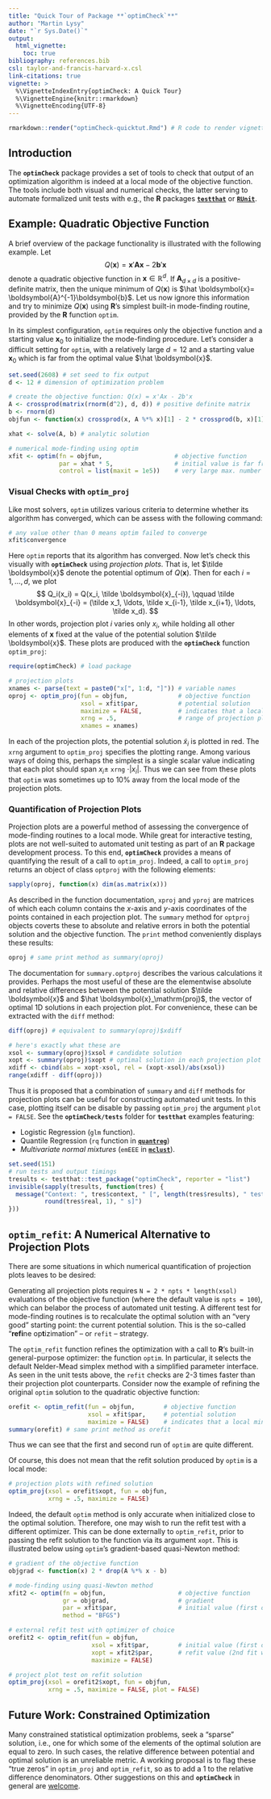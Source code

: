 ```yaml
---
title: "Quick Tour of Package **`optimCheck`**"
author: "Martin Lysy"
date: "`r Sys.Date()`"
output:
  html_vignette:
    toc: true
bibliography: references.bib
csl: taylor-and-francis-harvard-x.csl
link-citations: true
vignette: >
  %\VignetteIndexEntry{optimCheck: A Quick Tour}
  %\VignetteEngine{knitr::rmarkdown}
  %\VignetteEncoding{UTF-8}
---
```


```r

rmarkdown::render("optimCheck-quicktut.Rmd") # R code to render vignette

```

<!-- latex macros -->
\newcommand{\xx}{\boldsymbol{x}}
\newcommand{\bb}{\boldsymbol{b}}
\renewcommand{\AA}{\boldsymbol{A}}

## Introduction

The **`optimCheck`** package provides a set of tools to check that output of an optimization algorithm is indeed at a local mode of the objective function.  The tools include both visual and numerical checks, the latter serving to automate formalized unit tests with e.g., the **R** packages [**`testthat`**](https://CRAN.R-project.org/package=testthat) or [**`RUnit`**](https://CRAN.R-project.org/package=RUnit).  

## Example: Quadratic Objective Function

A brief overview of the package functionality is illustrated with the following example.  Let
$$
Q(\xx) = \xx'\AA\xx - 2 \bb'\xx
$$
denote a quadratic objective function in $\xx \in \mathbb R^d$.  If $\AA_{d \times d}$ is a positive-definite matrix, then the unique minimum of $Q(\xx)$ is $\hat \xx = \AA^{-1}\bb$.  Let us now ignore this information and try to minimize $Q(\xx)$ using **R**'s simplest built-in mode-finding routine, provided by the **R** function `optim`.

In its simplest configuration, `optim` requires only the objective function and a starting value $\xx_0$ to initialize the mode-finding procedure.  Let's consider a difficult setting for `optim`, with a relatively large $d = 12$ and a starting value $\xx_0$ which is far from the optimal value $\hat \xx$.
```r
set.seed(2608) # set seed to fix output
d <- 12 # dimension of optimization problem

# create the objective function: Q(x) = x'Ax - 2b'x
A <- crossprod(matrix(rnorm(d^2), d, d)) # positive definite matrix
b <- rnorm(d)
objfun <- function(x) crossprod(x, A %*% x)[1] - 2 * crossprod(b, x)[1]

xhat <- solve(A, b) # analytic solution

# numerical mode-finding using optim
xfit <- optim(fn = objfun,                    # objective function
              par = xhat * 5,                 # initial value is far from the solution
              control = list(maxit = 1e5))    # very large max. number of iterations

```

### Visual Checks with `optim_proj`

Like most solvers, `optim` utilizes various criteria to determine whether its algorithm has converged, which can be assess with the following command:
```r
# any value other than 0 means optim failed to converge
xfit$convergence 
```
Here `optim` reports that its algorithm has converged.  Now let's check this visually with **`optimCheck`** using *projection plots*.  That is, let $\tilde \xx$ denote the potential optimum of $Q(\xx)$.  Then for each $i = 1,\ldots,d$, we plot 
$$
Q_i(x_i) = Q(x_i, \tilde \xx_{-i}), \qquad \tilde \xx_{-i} = (\tilde x_1, \ldots, \tilde x_{i-1}, \tilde x_{i+1}, \ldots, \tilde x_d).
$$
In other words, projection plot $i$ varies only $x_i$, while holding all other elements of $\xx$ fixed at the value of the potential solution $\tilde \xx$.  These plots are produced with the **`optimCheck`** function `optim_proj`:
```r
require(optimCheck) # load package

# projection plots
xnames <- parse(text = paste0("x[", 1:d, "]")) # variable names
oproj <- optim_proj(fun = objfun,              # objective function
                    xsol = xfit$par,           # potential solution
                    maximize = FALSE,          # indicates that a local minimum is sought
                    xrng = .5,                 # range of projection plot: x_i +/- .5*|x_i|
                    xnames = xnames)

```
In each of the projection plots, the potential solution $\tilde x_i$ is plotted in red.  The `xrng` argument to `optim_proj` specifies the plotting range.  Among various ways of doing this, perhaps the simplest is a single scalar value indicating that each plot should span $x_i \pm$ `xrng` $\cdot |x_i|$.  Thus we can see from these plots that `optim` was sometimes up to 10% away from the local mode of the projection plots.

### Quantification of Projection Plots

Projection plots are a powerful method of assessing the convergence of mode-finding routines to a local mode.  While great for interactive testing, plots are not well-suited to automated unit testing as part of an **R** package development process.  To this end, **`optimCheck`** provides a means of quantifying the result of a call to `optim_proj`.  Indeed, a call to `optim_proj` returns an object of class `optproj` with the following elements:
```r
sapply(oproj, function(x) dim(as.matrix(x)))
```
As described in the function documentation, `xproj` and `yproj` are matrices of which each column contains the $x$-axis and $y$-axis coordinates of the points contained in each projection plot.  The `summary` method for `optproj` objects coverts these to absolute and relative errors in both the potential solution and the objective function.  The `print` method conveniently displays these results:
```r
oproj # same print method as summary(oproj)
```
The documentation for `summary.optproj` describes the various calculations it provides.  Perhaps the most useful of these are the elementwise absolute and relative differences between the potential solution $\tilde \xx$ and $\hat \xx_\mathrm{proj}$, the vector of optimal 1D solutions in each projection plot. For convenience, these can be extracted with the `diff` method:
```r
diff(oproj) # equivalent to summary(oproj)$xdiff

# here's exactly what these are
xsol <- summary(oproj)$xsol # candidate solution
xopt <- summary(oproj)$xopt # optimal solution in each projection plot
xdiff <- cbind(abs = xopt-xsol, rel = (xopt-xsol)/abs(xsol))
range(xdiff - diff(oproj))
```
Thus it is proposed that a combination of `summary` and `diff` methods for projection plots can be useful for constructing automated unit tests.  In this case, plotting itself can be disable by passing `optim_proj` the argument `plot = FALSE`.  See the **`optimCheck/tests`** folder for **`testthat`** examples featuring: 

- Logistic Regression (`glm` function).
- Quantile Regression (`rq` function in [**`quantreg`**](https://cran.r-project.org/web/packages/quantreg/index.html))
- *Multivariate normal mixtures* (`emEEE` in [**`mclust`**](https://cran.r-project.org/web/packages/quantreg/index.html)).

```r
set.seed(151)
# run tests and output timings
tresults <- testthat::test_package("optimCheck", reporter = "list")
invisible(sapply(tresults, function(tres) {
  message("Context: ", tres$context, " [", length(tres$results), " tests -- ",
          round(tres$real, 1), " s]")
}))
```

## `optim_refit`: A Numerical Alternative to Projection Plots

There are some situations in which numerical quantification of projection plots leaves to be desired:

Generating all projection plots requires `N = 2 * npts * length(xsol)` evaluations of the objective function (where the default value is `npts = 100`), which can belabor the process of automated unit testing.  A different test for mode-finding routines is to recalculate the optimal solution with an "very good" starting point: the current potential solution.  This is the so-called "**refi**ne op**t**izimation" -- or `refit` -- strategy.  

The `optim_refit` function refines the optimization with a call to **R**'s built-in general-purpose optimizer: the function `optim`.  In particular, it selects the default Nelder-Mead simplex method with a simplified parameter interface.  As seen in the unit tests above, the `refit` checks are 2-3 times faster than their projection plot counterparts.  Consider now the example of refining the original `optim` solution to the quadratic objective function:
```r
orefit <- optim_refit(fun = objfun,        # objective function
                      xsol = xfit$par,     # potential solution
                      maximize = FALSE)    # indicates that a local minimum is sought
summary(orefit) # same print method as orefit
```
Thus we can see that the first and second run of `optim` are quite different. 

Of course, this does not mean that the refit solution produced by `optim` is a local mode:
```r
# projection plots with refined solution
optim_proj(xsol = orefit$xopt, fun = objfun,
           xrng = .5, maximize = FALSE)
```
Indeed, the default `optim` method is only accurate when initialized close to the optimal solution.  Therefore, one may wish to run the refit test with a different optimizer.  This can be done externally to `optim_refit`, prior to passing the refit solution to the function via its argument `xopt`.  This is illustrated below using `optim`'s gradient-based quasi-Newton method:
```r
# gradient of the objective function
objgrad <- function(x) 2 * drop(A %*% x - b)

# mode-finding using quasi-Newton method
xfit2 <- optim(fn = objfun,                    # objective function
               gr = objgrad,                   # gradient
               par = xfit$par,                 # initial value (first optim fit)
               method = "BFGS")

# external refit test with optimizer of choice
orefit2 <- optim_refit(fun = objfun,
                       xsol = xfit$par,        # initial value (first optim fit)
                       xopt = xfit2$par,       # refit value (2nd fit with quasi-Newton method
                       maximize = FALSE)

# project plot test on refit solution
optim_proj(xsol = orefit2$xopt, fun = objfun,
           xrng = .5, maximize = FALSE, plot = FALSE)
```

<!-- the elementwise optima  -->
<!-- - It is difficult to combine local optima of different projection plots into a global optimal solution -->
<!-- for package development. (as with (http://r-pkgs.had.co.nz/tests.html)[**`testthat`**]),  -->

## Future Work: Constrained Optimization

Many constrained statistical optimization problems, seek a "sparse" solution, i.e., one for which some of the elements of the optimal solution are equal to zero.  In such cases, the relative difference between potential and optimal solution is an unreliable metric.  A working proposal is to flag these "true zeros" in `optim_proj` and `optim_refit`, so as to add a 1 to the relative difference denominators.  Other suggestions on this and **`optimCheck`** in general are [welcome](mailto:mlysy@uwaterloo.ca).
